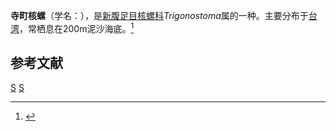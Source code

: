 {{Speciesbox
| taxon = Trigonostoma teramachii
| binomial_authority = (Habe, 1961)
}}
'''寺町核螺'''（学名：''{{lang|la|Trigonostoma teramachii}}''），是[[新腹足目|新腹足目]][[核螺科|核螺科]]''Trigonostoma''属的一种。主要分布于[[台湾|台湾]]，常栖息在200m泥沙海底。<ref>{{cite web|url=http://shell.sinica.edu.tw/chinese/shellbase_detail.php?science_no=3340|title=国际贝库：寺町核螺|publisher=台湾贝类资料库|accessdate=2009-08-11|archive-date=2016-03-04|archive-url=https://web.archive.org/web/20160304090845/http://shell.sinica.edu.tw/chinese/shellbase_detail.php?science_no=3340|dead-url=no}}</ref>

== 参考文献 ==
{{reflist}}

{{Taxonbar}}
[[Category:1961年描述的动物|S]]
[[Category:核螺科|S]]
